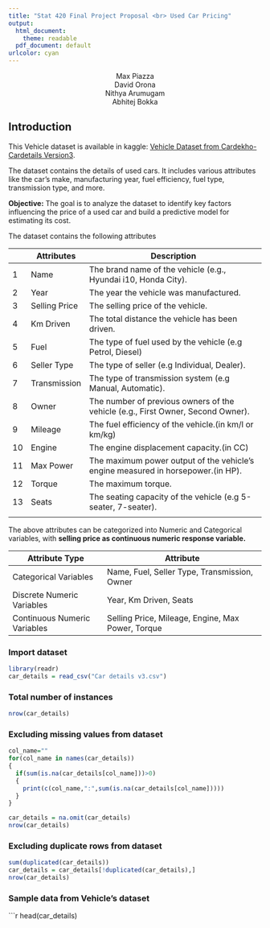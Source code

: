 ```yaml
---
title: "Stat 420 Final Project Proposal <br> Used Car Pricing"
output:
  html_document:
    theme: readable
  pdf_document: default
urlcolor: cyan
---
```


<style>
h1.title {
  text-align: center;
  margin-top: 50px;
}
div.author {
  text-align: center;
}
</style>

<div class="author">
Max Piazza <br> David Orona <br> Nithya Arumugam <br> Abhitej Bokka
</div>


## Introduction

This Vehicle dataset is available in kaggle: [Vehicle Dataset from Cardekho- Cardetails Version3](https://www.kaggle.com/datasets/nehalbirla/vehicle-dataset-from-cardekho?select=Car+details+v3.csv).

The dataset contains the details of used cars. It includes various attributes like the car's make, manufacturing year, fuel efficiency, fuel type, transmission type, and more.

**Objective:**
The goal is to analyze the dataset to identify key factors influencing the price of a used car and build a predictive model for estimating its cost. 

The dataset contains the following attributes 

|    | Attributes       | Description                                                                        |
|----|------------------|------------------------------------------------------------------------------------|
| 1  |   Name           |   The brand name of the vehicle (e.g., Hyundai i10, Honda City).                   |
| 2  |   Year           |   The year the vehicle was manufactured.                                           |
| 3  |   Selling Price  |   The selling price of the vehicle.                                                |
| 4  |   Km Driven      |   The total distance the vehicle has been driven.                                  |
| 5  |   Fuel           |   The type of fuel used by the vehicle (e.g Petrol, Diesel)                        |
| 6  |   Seller Type    |   The type of seller (e.g Individual, Dealer).                                     |
| 7  |   Transmission   |   The type of transmission system (e.g Manual, Automatic).                         |
| 8  |   Owner          |   The number of previous owners of the vehicle (e.g., First Owner, Second Owner).  |
| 9  |   Mileage        |   The fuel efficiency of the vehicle.(in km/l or km/kg)                            |
| 10 |   Engine         |   The engine displacement capacity.(in CC)                                         |
| 11 |   Max Power      |   The maximum power output of the vehicle’s engine measured in horsepower.(in HP). |
| 12 |   Torque         |   The maximum torque.                                                              |
| 13 |   Seats          |   The seating capacity of the vehicle (e.g 5-seater, 7-seater).                    |
|    |                  |                                                                                    |

The above attributes can be categorized into Numeric and Categorical variables, with **selling price as continuous numeric response variable.**

| Attribute Type               | Attribute                                         |
|------------------------------|---------------------------------------------------|
| Categorical Variables        | Name, Fuel, Seller Type, Transmission, Owner      |
| Discrete Numeric Variables   | Year, Km Driven, Seats                            |
| Continuous Numeric Variables | Selling Price, Mileage, Engine, Max Power, Torque |

### Import dataset
```r
library(readr)
car_details = read_csv("Car details v3.csv")
```

### Total number of instances
```r
nrow(car_details)
```

### Excluding missing values from dataset
```r
col_name=""
for(col_name in names(car_details))
{
  if(sum(is.na(car_details[col_name]))>0)
  {
    print(c(col_name,":",sum(is.na(car_details[col_name]))))
  }
}
```

```r
car_details = na.omit(car_details)
nrow(car_details)
```

### Excluding duplicate rows from dataset
```r
sum(duplicated(car_details))
car_details = car_details[!duplicated(car_details),]
nrow(car_details)
```
### Sample data from Vehicle's dataset
```r
head(car_details)

